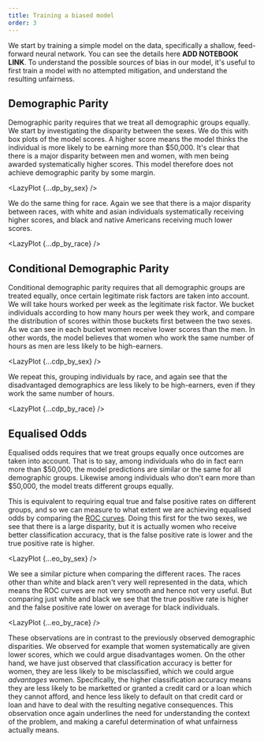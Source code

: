 ```yaml
---
title: Training a biased model
order: 3
---
```




We start by training a simple model on the data, specifically a shallow, feed-forward neural network. You can see the details here **ADD NOTEBOOK LINK**. To understand the possible sources of bias in our model, it's useful to first train a model with no attempted mitigation, and understand the resulting unfairness.

## Demographic Parity

Demographic parity requires that we treat all demographic groups equally. We start by investigating the disparity between the sexes. We do this with box plots of the model scores. A higher score means the model thinks the individual is more likely to be earning more than $50,000. It's clear that there is a major disparity between men and women, with men being awarded systematically higher scores. This model therefore does not achieve demographic parity by some margin.

<LazyPlot {...dp_by_sex} />

We do the same thing for race. Again we see that there is a major disparity between races, with white and asian individuals systematically receiving higher scores, and black and native Americans receiving much lower scores.

<LazyPlot {...dp_by_race} />

## Conditional Demographic Parity

Conditional demographic parity requires that all demographic groups are treated equally, once certain legitimate risk factors are taken into account. We will take hours worked per week as the legitimate risk factor. We bucket individuals according to how many hours per week they work, and compare the distribution of scores within those buckets first between the two sexes. As we can see in each bucket women receive lower scores than the men. In other words, the model believes that women who work the same number of hours as men are less likely to be high-earners.

<LazyPlot {...cdp_by_sex} />

We repeat this, grouping individuals by race, and again see that the disadvantaged demographics are less likely to be high-earners, even if they work the same number of hours.

<LazyPlot {...cdp_by_race} />

## Equalised Odds

Equalised odds requires that we treat groups equally once outcomes are taken into account. That is to say, among individuals who do in fact earn more than $50,000, the model predictions are similar or the same for all demographic groups. Likewise among individuals who don't earn more than $50,000, the model treats different groups equally.

This is equivalent to requiring equal true and false positive rates on different groups, and so we can measure to what extent we are achieving equalised odds by comparing the [ROC curves][roc-curve]. Doing this first for the two sexes, we see that there is a large disparity, but it is actually women who receive better classification accuracy, that is the false positive rate is lower and the true positive rate is higher.

<LazyPlot {...eo_by_sex} />

We see a similar picture when comparing the different races. The races other than white and black aren't very well represented in the data, which means the ROC curves are not very smooth and hence not very useful. But comparing just white and black we see that the true positive rate is higher and the false positive rate lower on average for black individuals.

<LazyPlot {...eo_by_race} />

These observations are in contrast to the previously observed demographic disparities. We observed for example that women systematically are given lower scores, which we could argue disadvantages women. On the other hand, we have just observed that classification accuracy is better for women, they are less likely to be misclassified, which we could argue _advantages_ women. Specifically, the higher classification accuracy means they are less likely to be marketted or granted a credit card or a loan which they cannot afford, and hence less likely to default on that credit card or loan and have to deal with the resulting negative consequences. This observation once again underlines the need for understanding the context of the problem, and making a careful determination of what unfairness actually means.

[roc-curve]: https://en.wikipedia.org/wiki/Receiver_operating_characteristic
